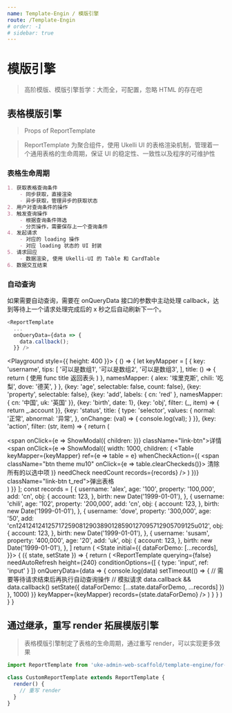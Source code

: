```yaml
---
name: Template-Engin / 模版引擎
route: /Template-Engin
# order: -1
# sidebar: true
---
```



# 模版引擎

> 高阶模版、模版引擎哲学：大而全，可配置，忽略 HTML 的存在吧

## 表格模版引擎

> Props of ReportTemplate

<PropsTable of={ReportTemplate} />

> ReportTemplate 为聚合组件，使用 Ukelli UI 的表格渲染机制，管理着一个通用表格的生命周期，保证 UI 的稳定性、一致性以及程序的可维护性

### 表格生命周期

```markdown
1. 获取表格查询条件
    - 同步获取，直接渲染
    - 异步获取，管理异步的获取状态
2. 用户对查询条件的操作
3. 触发查询操作
    - 根据查询条件筛选
    - 分页操作，需要保存上一个查询条件
4. 发起请求
    - 对应的 loading 操作
    - 对应 loading 状态的 UI 封装
5. 请求回应
    - 数据渲染, 使用 Ukelli-UI 的 Table 和 CardTable
6. 数据交互结束
```

### 自动查询

如果需要自动查询，需要在 onQueryData 接口的参数中主动处理 callback，达到等待上一个请求处理完成后的 x 秒之后自动刷新下一个。

```js
<ReportTemplate
  ...
  onQueryData={data => {
    data.callback();
  }} />
```

<Playground style={{
  height: 400
}}>
  {
    () => {
      let keyMapper = [
        {
          key: 'username',
          tips: [
            '可以是数组1',
            '可以是数组2',
            '可以是数组3',
          ],
          title: () => {
            return (
              <span>使用 func title 返回表头</span>
            )
          },
          namesMapper: {
            alex: '埃里克斯',
            chili: '吃梨',
            dove: '德芙',
          }
        },
        {key: 'age', selectable: false, count: false},
        {key: 'property', selectable: false},
        {key: 'add', labels: {
          cn: 'red'
        }, namesMapper: {
          cn: '中国', uk: '英国'
        }},
        {key: 'birth', date: 1},
        {key: 'obj', filter: (_, item) => {
          return _.account
        }},
        {key: 'status', title: {
          type: 'selector',
          values: {
            normal: '正常',
            abnormal: '异常',
          },
          onChange: (val) => {
            console.log(val);
          }
        }},
        {key: 'action', filter: (str, item) => {
          return (
            <div>
              <span
                onClick={e => ShowModal({
                  children: <DescHelper keyMapper={keyMapper} record={item} />
                })}
                className="link-btn">详情</span>
              <span
                onClick={e => ShowModal({
                  width: 1000,
                  children: (
                    <Table
                      keyMapper={keyMapper}
                      ref={e => table = e}
                      whenCheckAction={(
                        <span className="btn theme mu10" onClick={e => table.clearCheckeds()}>
                          清除所有的以选中项
                        </span>
                      )}
                      needCheck
                      needCount
                      records={records} />
                  )
                })}
                className="link-btn t_red">弹出表格</span>
            </div>
          )
        }}
      ];
      const records = [
        {
          username: 'alex',
          age: '100',
          property: '100,000',
          add: 'cn',
          obj: {
            account: 123,
          },
          birth: new Date('1999-01-01'),
        },
        {
          username: 'chili',
          age: '102',
          property: '200,000',
          add: 'cn',
          obj: {
            account: 123,
          },
          birth: new Date('1999-01-01'),
        },
        {
          username: 'dove',
          property: '300,000',
          age: '50',
          add: 'cn1241241241257172590812903890128590127095712905709125u012',
          obj: {
            account: 123,
          },
          birth: new Date('1999-01-01'),
        },
        {
          username: 'susam',
          property: '400,000',
          age: '20',
          add: 'uk',
          obj: {
            account: 123,
          },
          birth: new Date('1999-01-01'),
        },
      ]
      return (
        <State initial={{
          dataForDemo: [...records],
        }}>
        {
          ({ state, setState }) => {
            return (
              <ReportTemplate
                querying={false}
                needAutoRefresh
                height={240}
                conditionOptions={[
                  {
                    type: 'input',
                    ref: 'input'
                  }
                ]}
                onQueryData={data => {
                  console.log(data)
                  setTimeout(() => {
                    // 需要等待请求结束后再执行自动查询操作
                    // 模拟请求
                    data.callback && data.callback()
                    setState({
                      dataForDemo: [...state.dataForDemo, ...records]
                    })
                  }, 1000)
                }}
                keyMapper={keyMapper}
                records={state.dataForDemo} />
            )
          }
        }
        </State>
      )
    }
  }
</Playground>

## 通过继承，重写 render 拓展模版引擎

> 表格模版引擎制定了表格的生命周期，通过重写 render，可以实现更多效果

```js
import ReportTemplate from 'uke-admin-web-scaffold/template-engine/for-report/records-template'

class CustomReportTemplate extends ReportTemplate {
  render() {
    // 重写 render
  }
}
```